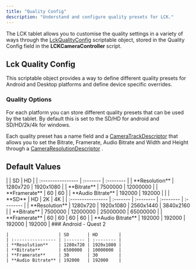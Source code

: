 ```yaml
---
title: "Quality Config"
description: "Understand and configure quality presets for LCK."
---
```


The LCK tablet allows you to customise the quality settings in a variety of ways through the [LckQualityConfig](/customisation/quality-config) scriptable object, stored in the Quality Config field in the **LCKCameraController** script.

## Lck Quality Config

This scriptable object provides a way to define different quality presets for Android and Desktop platforms and define device specific overrides.

### Quality Options

For each platform you can store different quality presets that can be used by the tablet. By default this is set to the SD/HD for android and SD/HD/2k/4k for windows.

Each quality preset has a name field and a [CameraTrackDescriptor](/api-reference/struct/CameraTrackDescriptor)  that allows you to set the Bitrate, Framerate, Audio Bitrate and Width and Height through a [CameraResolutionDescriptor](/api-reference/struct/CameraResolutionDescriptor) .

## Default Values

<AccordionGroup>
  <Accordion title="Android" defaultOpen="false" icon="vr-cardboard">
    |                   | SD       | HD        |
    | :---------------- | :------- | :-------- |
    | **Resolution**    | 1280x720 | 1920x1080 |
    | **Bitrate**       | 7500000  | 12000000  |
    | **Framerate**     | 60       | 60        |
    | **Audio Bitrate** | 192000   | 192000    |
  </Accordion>
  <Accordion title="Desktop" defaultOpen="false" icon="desktop">
    |                   | **SD**   | HD        | 2K        | 4K        |
    | :---------------- | :------- | :-------- | :-------- | :-------- |
    | **Resolution**    | 1280x720 | 1920x1080 | 2560x1440 | 3840x2160 |
    | **Bitrate**       | 7500000  | 12000000  | 25000000  | 65000000  |
    | **Framerate**     | 60       | 60        | 60        | 60        |
    | **Audio Bitrate** | 192000   | 192000    | 192000    | 192000    |
  </Accordion>
  <Accordion title="Overrides" defaultOpen="false">
    ### Android - Quest 2

    |                   | SD       | HD        |
    | :---------------- | :------- | :-------- |
    | **Resolution**    | 1280x720 | 1920x1080 |
    | **Bitrate**       | 6500000  | 10000000  |
    | **Framerate**     | 30       | 30        |
    | **Audio Bitrate** | 192000   | 192000    |
  </Accordion>
</AccordionGroup>